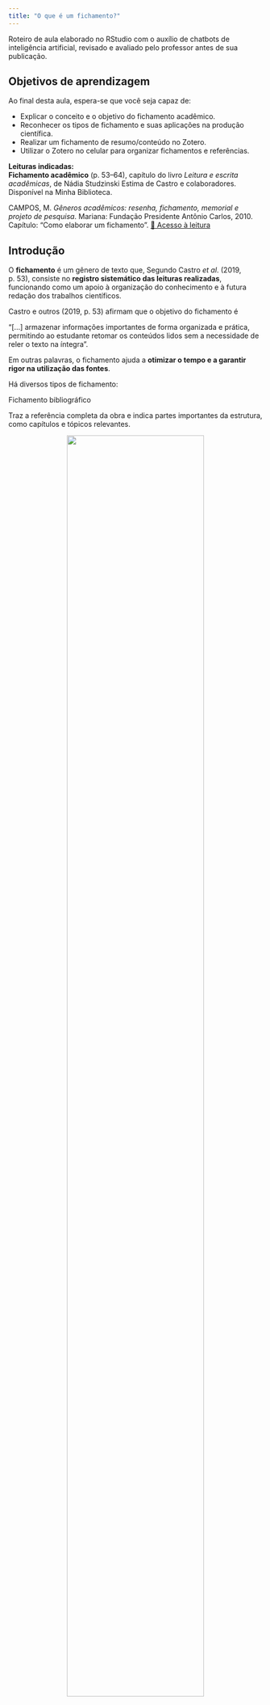 ```yaml
---
title: "O que é um fichamento?"
---
```


::: nota-secundaria
Roteiro de aula elaborado no RStudio com o auxílio de chatbots de inteligência artificial, revisado e avaliado pelo professor antes de sua publicação.
:::

## Objetivos de aprendizagem

Ao final desta aula, espera-se que você seja capaz de:

-   Explicar o conceito e o objetivo do fichamento acadêmico.
-   Reconhecer os tipos de fichamento e suas aplicações na produção científica.
-   Realizar um fichamento de resumo/conteúdo no Zotero.
-   Utilizar o Zotero no celular para organizar fichamentos e referências.

::: leitura
**Leituras indicadas:**\
**Fichamento acadêmico** (p. 53–64), capítulo do livro *Leitura e escrita acadêmicas*, de Nádia Studzinski Estima de Castro e colaboradores. Disponível na Minha Biblioteca.

CAMPOS, M. *Gêneros acadêmicos: resenha, fichamento, memorial e projeto de pesquisa*. Mariana: Fundação Presidente Antônio Carlos, 2010. Capítulo: "Como elaborar um fichamento". [🔗 Acesso à leitura](SIGAA)
:::

## Introdução

O **fichamento** é um gênero de texto que, Segundo Castro *et al*. (2019, p. 53), consiste no **registro sistemático das leituras realizadas**, funcionando como um apoio à organização do conhecimento e à futura redação dos trabalhos científicos.

Castro e outros (2019, p. 53) afirmam que o objetivo do fichamento é

::: citacao
“\[...\] armazenar informações importantes de forma organizada e prática, permitindo ao estudante retomar os conteúdos lidos sem a necessidade de reler o texto na íntegra”.
:::

Em outras palavras, o fichamento ajuda a **otimizar o tempo e a garantir rigor na utilização das fontes**.

Há diversos tipos de fichamento:

::: subtitulo-nao-numerado
Fichamento bibliográfico
:::

Traz a referência completa da obra e indica partes importantes da estrutura, como capítulos e tópicos relevantes.

```{=html}
<figure style="text-align: center;">
  <img src="img/fichamento_bibliografico.png" style="width:80%; display: block; margin: auto;" />
  <figcaption><strong>Figura 1.</strong> Exemplo de fichamento bibliográfico. Extraido de Campos (2010).</figcaption>
</figure>
```

<br>

```{=html}
<figure style="text-align: center;">
  <img src="img/fichamento_bibliografico_zotero.png" style="width:80%; display: block; margin: auto;" />
  <figcaption><strong>Figura 2.</strong> Exemplo de fichamento bibliográfico no Zotero. Elaborado pelo professor.</figcaption>
</figure>
```

<br>

::: subtitulo-nao-numerado
Fichamento de citações
:::

Registra trechos literais da obra, devidamente indicados entre aspas e com a referência da página.

```{=html}
<figure style="text-align: center;">
  <img src="img/fichamento_citacao.png" style="width:80%; display: block; margin: auto;" />
  <figcaption><strong>Figura 3.</strong> Exemplo de fichamento de citações. Extraido de Campos (2010).</figcaption>
</figure>
```

<br>

```{=html}
<figure style="text-align: center;">
  <img src="img/fichamento_citacao_zotero.png" style="width:80%; display: block; margin: auto;" />
  <figcaption><strong>Figura 4.</strong> Exemplo de fichamento de citações no Zotero. Elaborado pelo professor.</figcaption>
</figure>
```

<br>

::: subtitulo-nao-numerado
Fichamento de resumo
:::

Apresenta, com as palavras do próprio estudante, as ideias principais do texto lido, organizadas de acordo com a necessidade da pesquisa.

O fichamento de resumo **\[...\] “exige uma leitura atenta e reflexiva, pois implica reelaborar as ideias do autor com fidelidade e clareza”** (Castro *et al*., 2019).

```{=html}
<figure style="text-align: center;">
  <img src="img/fichamento_resumo.png" style="width:80%; display: block; margin: auto;" />
  <figcaption><strong>Figura 5.</strong> Exemplo de fichamento de resumo. Extraido de Campos (2010).</figcaption>
</figure>
```

<br>

```{=html}
<figure style="text-align: center;">
  <img src="img/fichamento_resumo_zotero.png" style="width:80%; display: block; margin: auto;" />
  <figcaption><strong>Figura 6.</strong> Exemplo de fichamento de resumo no Zotero. Elaborado pelo professor.</figcaption>
</figure>
```

<br>

::: destaque
Além de ser uma ferramenta de estudo, o fichamento colabora para o desenvolvimento da **autonomia intelectual**, na medida em que o estudante exercita a seleção e organização de informações, preparando-se para o diálogo crítico com os textos.
:::

## Aprendizagem prática

Elabore um fichamento de resumo combinado com fichamento de citações do artigo selecionado para a sua mídia de divulgação científica. O fichamento deve conter cerca de 200 a 300 palavras e estar organizado no campo Notas da entrada do Zotero. Estruture da seguinte forma:

-   Uma síntese das ideias principais, em tópicos, com suas palavras.
-   Até três citações diretas relevantes (com indicação da página).
-   Observações pessoais ou críticas que possam embasar sua produção da mídia.

::: enfase
Após fazer o fichamento no Zotero, faça um print de tela e poste no chat da turma!
:::

<br>

```{=html}
<figure style="text-align: center;">
  <img src="img/fichamento_aprendizagem.jpeg" style="width:30%; display: block; margin: auto;" />
  <figcaption><strong>Figura 7.</strong> Exemplo de fichamento de resumo combinado com fichamento de citações no Zotero. Elaborado pelo professor.</figcaption>
</figure>
```

<!-- Aqui começa o campo de respostas-->

<details>

<summary>

</summary>

:::: {style="width: 100%; background-color:#ADD8E6; font-size: 18px; line-height: 1.5; padding: 15px;"}
Após a leitura atenta do artigo que você selecionou para a elaboração da mídia de divulgação científica e a realização do fichamento por suas próprias habilidades, crie um prompt para gerar, com apoio de inteligência artificial, um **fichamento de resumo combinado com um fichamento de citações**. Copie a resposta ao prompt, revise-a criticamente e cole o resultado no campo Notas do artigo registrado no Zotero.

::: enfase
⚠️ Compartilhe o prompt criado por você no chat da turma. No chat, está liberado dialogarmos sobre os prompts a fim de aprimorarmos eticamente nossas habilidades de uso da IA.
:::

</details>

</pre>

<!-- Aqui encerra o campo de respostas-->
::::

::: proxima-aula
[Para a próxima aula:]{.proxima-aula-title}

**Leituras indicadas:**\
MEDEIROS, João Bosco; TOMASI, Carolina. *Redação de artigos científicos*. Rio de Janeiro: Editora Atlas, 2021. Capítulo: “Artigo científico original e de revisão: a estrutura “Introdução, Método, Resultados e Discussão” (IMRD)”, p. 48–65.\
[🔗 Acesso à leitura](vbk://9788597026641/epubcfi/6/32%5B%3Bvnd.vst.idref%3Dhtml14%5D)

\`\`\`{=html} <!--
MOTTA-ROTH, Désirée; HENDGES, Graciela Rabuske. Produção textual na universidade. São Paulo: Parábola, 2010. Capítulo: "Abstract/resumo acadêmico". [🔗 Acesso à leitura](SIGAA)
-->
:::
